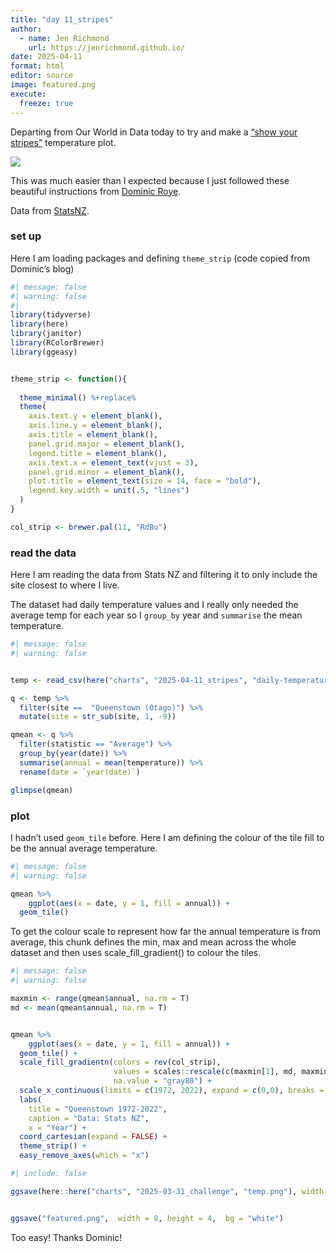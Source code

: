 ```yaml
---
title: "day 11_stripes"
author:
  - name: Jen Richmond
    url: https://jenrichmond.github.io/
date: 2025-04-11
format: html
editor: source
image: featured.png
execute:
  freeze: true
---
```


Departing from Our World in Data today to try and make a ["show your stripes"](https://showyourstripes.info/b/australasia/newzealand/all) temperature plot.

![](NZstripes.png)

This was much easier than I expected because I just followed these beautiful instructions from [Dominic Roye](https://dominicroye.github.io/blog/how-to-create-warming-stripes-in-r/index.html).

Data from [StatsNZ](https://www.stats.govt.nz/indicators/temperature/).

### set up

Here I am loading packages and defining `theme_strip` (code copied from Dominic's blog)

```r
#| message: false
#| warning: false
#| 
library(tidyverse)
library(here)
library(janitor)
library(RColorBrewer)
library(ggeasy)


theme_strip <- function(){ 
  
  theme_minimal() %+replace%
  theme(
    axis.text.y = element_blank(),
    axis.line.y = element_blank(),
    axis.title = element_blank(),
    panel.grid.major = element_blank(),
    legend.title = element_blank(),
    axis.text.x = element_text(vjust = 3),
    panel.grid.minor = element_blank(),
    plot.title = element_text(size = 14, face = "bold"),
    legend.key.width = unit(.5, "lines")
  )
}

col_strip <- brewer.pal(11, "RdBu")
```

### read the data

Here I am reading the data from Stats NZ and filtering it to only include the site closest to where I live.

The dataset had daily temperature values and I really only needed the average temp for each year so I `group_by` year and `summarise` the mean temperature.

```r
#| message: false
#| warning: false


temp <- read_csv(here("charts", "2025-04-11_stripes", "daily-temperature-for-30-sites-to-2022-part2.csv"))

q <- temp %>%
  filter(site ==  "Queenstown (Otago)") %>%
  mutate(site = str_sub(site, 1, -9)) 

qmean <- q %>%
  filter(statistic == "Average") %>%
  group_by(year(date)) %>%
  summarise(annual = mean(temperature)) %>%
  rename(date = `year(date)`)

glimpse(qmean)

```

### plot 

I hadn't used `geom_tile` before. Here I am defining the colour of the tile fill to be the annual average temperature.

```r
#| message: false
#| warning: false

qmean %>%
    ggplot(aes(x = date, y = 1, fill = annual)) +
  geom_tile() 

```

To get the colour scale to represent how far the annual temperature is from average, this chunk defines the min, max and mean across the whole dataset and then uses scale_fill_gradient() to colour the tiles.

```r
#| message: false
#| warning: false

maxmin <- range(qmean$annual, na.rm = T)
md <- mean(qmean$annual, na.rm = T)


qmean %>%
    ggplot(aes(x = date, y = 1, fill = annual)) +
  geom_tile() +
  scale_fill_gradientn(colors = rev(col_strip), 
                       values = scales::rescale(c(maxmin[1], md, maxmin[2])), 
                       na.value = "gray80") +
  scale_x_continuous(limits = c(1972, 2022), expand = c(0,0), breaks = seq(1972,2022, 10)) +
  labs(
    title = "Queenstown 1972-2022",
    caption = "Data: Stats NZ", 
    x = "Year") +
  coord_cartesian(expand = FALSE) +
  theme_strip() +
  easy_remove_axes(which = "x")
```

```r
#| include: false

ggsave(here::here("charts", "2025-03-31_challenge", "temp.png"), width = 8, height = 4,  bg = "white")


ggsave("featured.png",  width = 8, height = 4,  bg = "white")

```

Too easy! Thanks Dominic!

